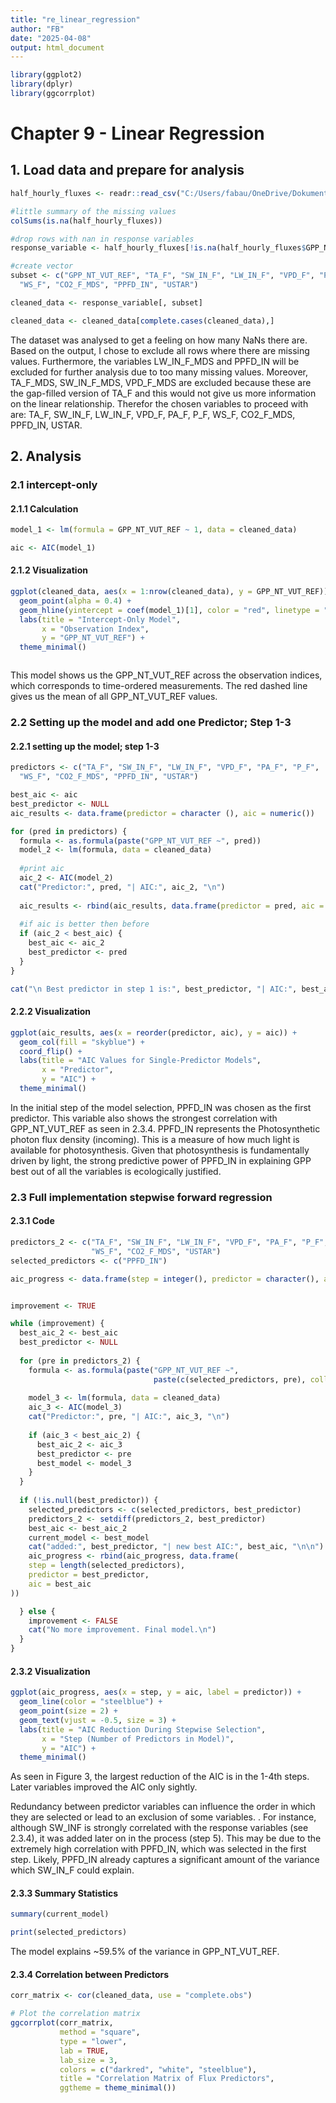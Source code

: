 ```yaml
---
title: "re_linear_regression"
author: "FB"
date: "2025-04-08"
output: html_document
---
```


```r
library(ggplot2)
library(dplyr)
library(ggcorrplot)
```
# Chapter 9 - Linear Regression

## 1. Load data and prepare for analysis
```r

half_hourly_fluxes <- readr::read_csv("C:/Users/fabau/OneDrive/Dokumente/Uni_Bern/Semester_4/Agds/half_hourly_fluxes.csv")

#little summary of the missing values
colSums(is.na(half_hourly_fluxes))

#drop rows with nan in response variables
response_variable <- half_hourly_fluxes[!is.na(half_hourly_fluxes$GPP_NT_VUT_REF), ]

#create vector
subset <- c("GPP_NT_VUT_REF", "TA_F", "SW_IN_F", "LW_IN_F", "VPD_F", "PA_F", "P_F", 
  "WS_F", "CO2_F_MDS", "PPFD_IN", "USTAR")

cleaned_data <- response_variable[, subset]

cleaned_data <- cleaned_data[complete.cases(cleaned_data),]

```
The dataset was analysed to get a feeling on how many NaNs there are. Based on the output, I chose to exclude all rows where there are missing values. Furthermore, the variables LW_IN_F_MDS and PPFD_IN will be excluded for further analysis due to too many missing values. Moreover, TA_F_MDS, SW_IN_F_MDS, VPD_F_MDS are excluded because these are the gap-filled version of TA_F and this would not give us more information on the linear relationship.
Therefor the chosen variables to proceed with  are: TA_F, SW_IN_F, LW_IN_F, VPD_F, PA_F, P_F, 
WS_F, CO2_F_MDS, PPFD_IN, USTAR. 


## 2. Analysis

### 2.1 intercept-only

#### 2.1.1 Calculation
```r

model_1 <- lm(formula = GPP_NT_VUT_REF ~ 1, data = cleaned_data)

aic <- AIC(model_1)


```
#### 2.1.2 Visualization
```r

ggplot(cleaned_data, aes(x = 1:nrow(cleaned_data), y = GPP_NT_VUT_REF)) +
  geom_point(alpha = 0.4) +
  geom_hline(yintercept = coef(model_1)[1], color = "red", linetype = "dashed") +
  labs(title = "Intercept-Only Model",
       x = "Observation Index",
       y = "GPP_NT_VUT_REF") +
  theme_minimal()



```
This model shows us the GPP_NT_VUT_REF across the observation indices, which corresponds to time-ordered measurements. The red dashed line gives us the mean of all GPP_NT_VUT_REF values. 

### 2.2 Setting up the model and add one Predictor; Step 1-3

#### 2.2.1 setting up the model; step 1-3
```r

predictors <- c("TA_F", "SW_IN_F", "LW_IN_F", "VPD_F", "PA_F", "P_F", 
  "WS_F", "CO2_F_MDS", "PPFD_IN", "USTAR")

best_aic <- aic
best_predictor <- NULL
aic_results <- data.frame(predictor = character (), aic = numeric())

for (pred in predictors) {
  formula <- as.formula(paste("GPP_NT_VUT_REF ~", pred))
  model_2 <- lm(formula, data = cleaned_data)
  
  #print aic
  aic_2 <- AIC(model_2)
  cat("Predictor:", pred, "| AIC:", aic_2, "\n")
  
  aic_results <- rbind(aic_results, data.frame(predictor = pred, aic = aic_2))
  
  #if aic is better then before
  if (aic_2 < best_aic) {
    best_aic <- aic_2
    best_predictor <- pred
  }
}

cat("\n Best predictor in step 1 is:", best_predictor, "| AIC:", best_aic, "\n")


```

#### 2.2.2 Visualization

```r

ggplot(aic_results, aes(x = reorder(predictor, aic), y = aic)) +
  geom_col(fill = "skyblue") +
  coord_flip() +
  labs(title = "AIC Values for Single-Predictor Models",
       x = "Predictor",
       y = "AIC") +
  theme_minimal()


```
In the initial step of the model selection, PPFD_IN was chosen as the first predictor. This variable also shows  the strongest correlation with GPP_NT_VUT_REF as seen in 2.3.4. 
PPFD_IN represents the Photosynthetic photon flux density (incoming). This is a measure of how much light is available for photosynthesis. Given that photosynthesis is fundamentally driven by light, the strong predictive power of PPFD_IN in explaining GPP best out of all the variables is ecologically justified. 


### 2.3 Full implementation stepwise forward regression

#### 2.3.1 Code
```r
predictors_2 <- c("TA_F", "SW_IN_F", "LW_IN_F", "VPD_F", "PA_F", "P_F", 
                  "WS_F", "CO2_F_MDS", "USTAR")
selected_predictors <- c("PPFD_IN")

aic_progress <- data.frame(step = integer(), predictor = character(), aic = numeric())


improvement <- TRUE

while (improvement) {
  best_aic_2 <- best_aic
  best_predictor <- NULL
  
  for (pre in predictors_2) {
    formula <- as.formula(paste("GPP_NT_VUT_REF ~", 
                                paste(c(selected_predictors, pre), collapse = " + ")))
    
    model_3 <- lm(formula, data = cleaned_data)
    aic_3 <- AIC(model_3)
    cat("Predictor:", pre, "| AIC:", aic_3, "\n")
    
    if (aic_3 < best_aic_2) {
      best_aic_2 <- aic_3
      best_predictor <- pre
      best_model <- model_3
    }
  }
  
  if (!is.null(best_predictor)) {
    selected_predictors <- c(selected_predictors, best_predictor)
    predictors_2 <- setdiff(predictors_2, best_predictor)
    best_aic <- best_aic_2
    current_model <- best_model
    cat("added:", best_predictor, "| new best AIC:", best_aic, "\n\n")
    aic_progress <- rbind(aic_progress, data.frame(
    step = length(selected_predictors),
    predictor = best_predictor,
    aic = best_aic
))

  } else {
    improvement <- FALSE
    cat("No more improvement. Final model.\n")
  }
}

```
#### 2.3.2 Visualization

```r

ggplot(aic_progress, aes(x = step, y = aic, label = predictor)) +
  geom_line(color = "steelblue") +
  geom_point(size = 2) +
  geom_text(vjust = -0.5, size = 3) +
  labs(title = "AIC Reduction During Stepwise Selection",
       x = "Step (Number of Predictors in Model)",
       y = "AIC") +
  theme_minimal()


```
As seen in Figure 3, the largest reduction of the AIC is in the 1-4th steps. Later variables improved the AIC only sightly. 

Redundancy between predictor variables can influence the order in which they are selected or lead to an exclusion of some variables. . For instance, although SW_INF is strongly correlated with the response variables (see 2.3.4), it was added later on in the process (step 5). This may be due to the extremely high correlation with PPFD_IN, which was selected in the first step. Likely, PPFD_IN already captures a significant amount of the variance which SW_IN_F could explain. 

#### 2.3.3 Summary Statistics

```r

summary(current_model)

print(selected_predictors)

```

The model explains ~59.5% of the variance in GPP_NT_VUT_REF. 

#### 2.3.4 Correlation between Predictors

```r

corr_matrix <- cor(cleaned_data, use = "complete.obs")

# Plot the correlation matrix
ggcorrplot(corr_matrix,
           method = "square",       
           type = "lower",             
           lab = TRUE,                  
           lab_size = 3,
           colors = c("darkred", "white", "steelblue"),  
           title = "Correlation Matrix of Flux Predictors",
           ggtheme = theme_minimal())

```


